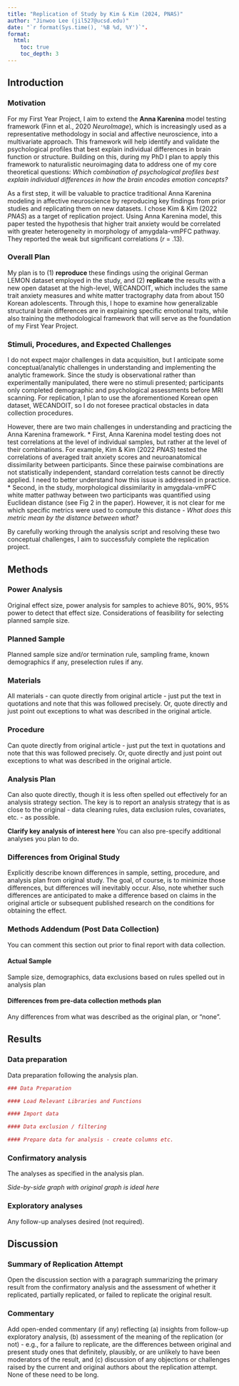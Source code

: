 ```yaml
---
title: "Replication of Study by Kim & Kim (2024, PNAS)"
author: "Jinwoo Lee (jil527@ucsd.edu)"
date: "`r format(Sys.time(), '%B %d, %Y')`".
format:
  html:
    toc: true
    toc_depth: 3
---
```


<!-- Replication reports should all use this template to standardize reporting across projects.  These reports will be public supplementary materials that accompany the summary report(s) of the aggregate results. -->

## Introduction
### Motivation
For my First Year Project, I aim to extend the **Anna Karenina** model testing framework (Finn et al., 2020 *NeuroImage*), which is increasingly used as a representative methodology in social and affective neuroscience, into a multivariate approach. This framework will help identify and validate the psychological profiles that best explain individual differences in brain function or structure. Building on this, during my PhD I plan to apply this framework to naturalistic neuroimaging data to address one of my core theoretical questions: *Which combination of psychological profiles best explain individual differences in how the brain encodes emotion concepts?*

As a first step, it will be valuable to practice traditional Anna Karenina modeling in affective neuroscience by reproducing key findings from prior studies and replicating them on new datasets. I chose Kim & Kim (2022 *PNAS*) as a target of replication project. Using Anna Karenina model, this paper tested the hypothesis that higher trait anxiety would be correlated with greater heterogeneity in morphology of amygdala-vmPFC pathway. They reported the weak but significant correlations (*r* = .13). 

### Overall Plan
My plan is to (1) **reproduce** these findings using the original German LEMON dataset employed in the study, and (2) **replicate** the results with a new open dataset at the high-level, WECANDOIT, which includes the same trait anxiety measures and white matter tractography data from about 150 Korean adolescents. Through this, I hope to examine how generalizable structural brain differences are in explaining specific emotional traits, while also training the methodological framework that will serve as the foundation of my First Year Project. 

### Stimuli, Procedures, and Expected Challenges
I do not expect major challenges in data acquisition, but I anticipate some conceptual/analytic challenges in understanding and implementing the analytic framework. Since the study is observational rather than experimentally manipulated, there were no stimuli presented; participants only completed demographic and psychological assessments before MRI scanning. For replication, I plan to use the aforementioned Korean open dataset, WECANDOIT, so I do not foresee practical obstacles in data collection procedures. 

However, there are two main challenges in understanding and practicing the Anna Karenina framework.
* First, Anna Karenina model testing does not test correlations at the level of individual samples, but rather at the level of their combinations. For example, Kim & Kim (2022 *PNAS*) tested the correlations of averaged trait anxiety scores and neuroanatomical dissimilarity between participants. Since these pairwise combinations are not statistically independent, standard correlation tests cannot be directly applied. I need to better understand how this issue is addressed in practice. 
* Second, in the study, morphological dissimilarity in amygdala-vmPFC white matter pathway between two participants was quantified using Euclidean distance (see Fig 2 in the paper). However, it is not clear for me which specific metrics were used to compute this distance - *What does this metric mean by the distance between what?*

By carefully working through the analysis script and resolving these two conceptual challenges, I aim to successfuly complete the replication project. 


## Methods

### Power Analysis

Original effect size, power analysis for samples to achieve 80%, 90%, 95% power to detect that effect size.  Considerations of feasibility for selecting planned sample size.

### Planned Sample

Planned sample size and/or termination rule, sampling frame, known demographics if any, preselection rules if any.

### Materials

All materials - can quote directly from original article - just put the text in quotations and note that this was followed precisely.  Or, quote directly and just point out exceptions to what was described in the original article.

### Procedure	

Can quote directly from original article - just put the text in quotations and note that this was followed precisely.  Or, quote directly and just point out exceptions to what was described in the original article.

### Analysis Plan

Can also quote directly, though it is less often spelled out effectively for an analysis strategy section.  The key is to report an analysis strategy that is as close to the original - data cleaning rules, data exclusion rules, covariates, etc. - as possible.  

**Clarify key analysis of interest here**  You can also pre-specify additional analyses you plan to do.

### Differences from Original Study

Explicitly describe known differences in sample, setting, procedure, and analysis plan from original study.  The goal, of course, is to minimize those differences, but differences will inevitably occur.  Also, note whether such differences are anticipated to make a difference based on claims in the original article or subsequent published research on the conditions for obtaining the effect.

### Methods Addendum (Post Data Collection)

You can comment this section out prior to final report with data collection.

#### Actual Sample
  Sample size, demographics, data exclusions based on rules spelled out in analysis plan

#### Differences from pre-data collection methods plan
  Any differences from what was described as the original plan, or “none”.


## Results


### Data preparation

Data preparation following the analysis plan.
	
```r
### Data Preparation

#### Load Relevant Libraries and Functions

#### Import data

#### Data exclusion / filtering

#### Prepare data for analysis - create columns etc.
```

### Confirmatory analysis

The analyses as specified in the analysis plan.  

*Side-by-side graph with original graph is ideal here*

### Exploratory analyses

Any follow-up analyses desired (not required).  

## Discussion

### Summary of Replication Attempt

Open the discussion section with a paragraph summarizing the primary result from the confirmatory analysis and the assessment of whether it replicated, partially replicated, or failed to replicate the original result.  

### Commentary

Add open-ended commentary (if any) reflecting (a) insights from follow-up exploratory analysis, (b) assessment of the meaning of the replication (or not) - e.g., for a failure to replicate, are the differences between original and present study ones that definitely, plausibly, or are unlikely to have been moderators of the result, and (c) discussion of any objections or challenges raised by the current and original authors about the replication attempt.  None of these need to be long.
